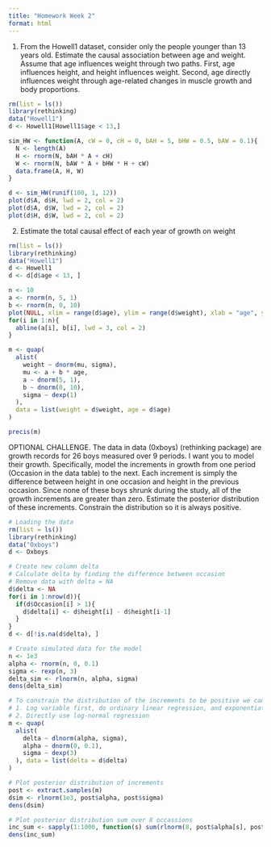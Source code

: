```yaml
---
title: "Homework Week 2"
format: html
---
```


:::question
1. From the Howell1 dataset, consider only the people younger than 13 years old. Estimate the causal association between age and weight. Assume that age influences weight through two paths. First, age influences height, and height influences weight. Second, age directly influences weight through age-related changes in muscle growth and body proportions.
:::

```r
rm(list = ls())
library(rethinking)
data("Howell1")
d <- Howell1[Howell1$age < 13,]

sim_HW <- function(A, cW = 0, cH = 0, bAH = 5, bHW = 0.5, bAW = 0.1){
  N <- length(A)
  H <- rnorm(N, bAH * A + cH)
  W <- rnorm(N, bAW * A + bHW * H + cW)
  data.frame(A, H, W)
}

d <- sim_HW(runif(100, 1, 12))
plot(d$A, d$H, lwd = 2, col = 2)
plot(d$A, d$W, lwd = 2, col = 2)
plot(d$H, d$W, lwd = 2, col = 2)
```

:::question
2. Estimate the total causal effect of each year of growth on weight
:::
```r
rm(list = ls())
library(rethinking)
data("Howell1")
d <- Howell1
d <- d[d$age < 13, ]

n <- 10
a <- rnorm(n, 5, 1)
b <- rnorm(n, 0, 10)
plot(NULL, xlim = range(d$age), ylim = range(d$weight), xlab = "age", ylab = "weight")
for(i in 1:n){
  abline(a[i], b[i], lwd = 3, col = 2)
}
```

```r
m <- quap(
  alist(
    weight ~ dnorm(mu, sigma),
    mu <- a + b * age,
    a ~ dnorm(5, 1),
    b ~ dnorm(0, 10),
    sigma ~ dexp(1)
  ),
  data = list(weight = d$weight, age = d$age)
)

precis(m)
```

:::question
OPTIONAL CHALLENGE. The data in data (0xboys) (rethinking package) are growth records for 26 boys measured over 9 periods. I want you to model their growth. Specifically, model the increments in growth from one period (Occasion in the data table) to the next. Each increment is simply the difference between height in one occasion and height in the previous occasion. Since none of these boys shrunk during the study, all of the growth increments are greater than zero. Estimate the posterior distribution of these increments. Constrain the distribution so it is always positive.
:::

```r
# Loading the data
rm(list = ls())
library(rethinking)
data("Oxboys")
d <- Oxboys

# Create new column delta
# Calculate delta by finding the difference between occasion
# Remove data with delta = NA
d$delta <- NA
for(i in 1:nrow(d)){
  if(d$Occasion[i] > 1){
    d$delta[i] <- d$height[i] - d$height[i-1]
  }
}
d <- d[!is.na(d$delta), ]

# Create simulated data for the model
n <- 1e3
alpha <- rnorm(n, 0, 0.1)
sigma <- rexp(n, 3)
delta_sim <- rlnorm(n, alpha, sigma)
dens(delta_sim)

# To constrain the distribution of the increments to be positive we can use log-normal measurements with 2 options
# 1. Log variable first, do ordinary linear regression, and exponentiate back last
# 2. Directly use log-normal regression
m <- quap(
  alist(
    delta ~ dlnorm(alpha, sigma),
    alpha ~ dnorm(0, 0.1),
    sigma ~ dexp(3)
  ), data = list(delta = d$delta)
)

# Plot posterior distribution of increments
post <- extract.samples(m)
dsim <- rlnorm(1e3, post$alpha, post$sigma)
dens(dsim)

# Plot posterior distribution sum over 8 occassions
inc_sum <- sapply(1:1000, function(s) sum(rlnorm(8, post$alpha[s], post$sigma[s])))
dens(inc_sum)
```

